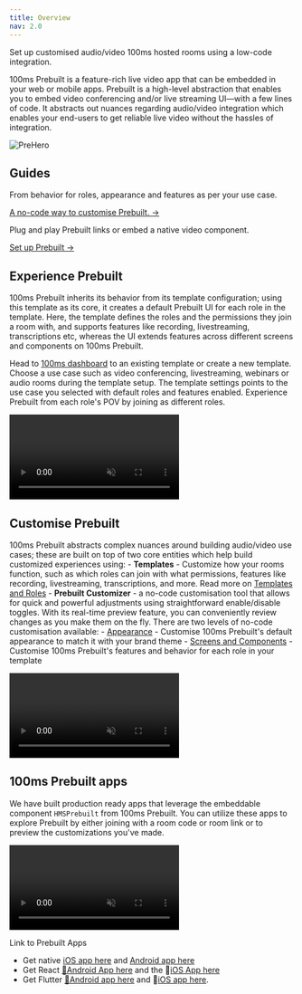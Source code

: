 ```yaml
---
title: Overview
nav: 2.0
---
```

Set up customised audio/video 100ms hosted rooms using a low-code integration.


100ms Prebuilt is a feature-rich live video app that can be embedded in your web or mobile apps. Prebuilt is a high-level abstraction that enables you to embed video conferencing and/or live streaming UI—with a few lines of code. It abstracts out nuances regarding audio/video integration which enables your end-users to get reliable live video without the hassles of integration.


![PreHero](/docs/v2/PreHero.png)


## Guides

<FlexContainer>

<Callout title="Customise Prebuilt">
From behavior for roles, appearance and features as per your use case.

[A no-code way to customise Prebuilt. →](/get-started/v2/get-started/prebuilt/overview#customise-prebuilt)
</Callout>

<Callout title="Quickstart">
Plug and play Prebuilt links or embed a native video component.


[Set up Prebuilt →](/get-started/v2/get-started/prebuilt/quickstart)
</Callout>


</FlexContainer>


## Experience Prebuilt

100ms Prebuilt inherits its behavior from its template configuration; using this template as its core, it creates a default Prebuilt UI for each role in the template.  Here, the template defines the roles and the permissions they join a room with, and supports features like recording, livestreaming, transcriptions etc, whereas the UI extends features across different screens and components on 100ms Prebuilt. 

Head to [100ms dashboard](https://dashboard.100ms.live/dashboard) to an existing template or create a new template. Choose a use case such as video conferencing, livestreaming, webinars or audio rooms during the template setup. The template settings points to the use case you selected with default roles and features enabled. Experience Prebuilt from each role's POV by joining as different roles. 

<video loop="true" autoplay="autoplay" controls="controls" id="vid" muted>
<source src="/docs/docs/v2/prebuiltwebinar.mp4" type="video/mp4" />
</video>


## Customise Prebuilt 
100ms Prebuilt abstracts complex nuances around building audio/video use cases; these are built on top of two core entities which help build customized experiences using:
    - **Templates** - Customize how your rooms function, such as which roles can join with what permissions, features like recording, livestreaming, transcriptions, and more. Read more on [Templates and Roles](/get-started/v2/get-started/concepts/templates-and-roles)
    - **Prebuilt Customizer** - a no-code customisation tool that allows for quick and powerful adjustments using straightforward enable/disable toggles. With its real-time preview feature, you can conveniently review changes as you make them on the fly. There are two levels of no-code customisation available:
        - [Appearance](/get-started/v2/get-started/prebuilt/Appearance) - Customise 100ms Prebuilt's default appearance to match it with your brand theme
        - [Screens and Components](/get-started/v2/get-started/prebuilt/Screens-and-components)  - Customise 100ms Prebuilt's features and behavior for each role in your template


<video loop="true" autoplay="autoplay" controls="controls" id="vid" muted>
<source src="/docs/docs/v2/customiser.mp4" type="video/mp4" />
</video>


## 100ms Prebuilt apps
We have built production ready apps that leverage the embeddable component `HMSPrebuilt` from 100ms Prebuilt. You can utilize these apps to explore Prebuilt by either joining with a room code or room link or to preview the customizations you've made.

<video loop="true" autoplay="autoplay" controls="controls" id="vid" muted>
<source src="/docs/docs/v2/prebuiltApps.mp4" type="video/mp4" />
</video>

Link to Prebuilt Apps

- Get native [iOS app here](https://testflight.apple.com/join/Pb4aTS0t) and [Android app here](https://github.com/100mslive/AndroidPrebuiltDemo/commit/7e4150df9b708d63b2e678ce8fc6aa81f64bdd6c/checks)
- Get React [🤖Android App here](https://appdistribution.firebase.dev/i/7b7ab3b30e627c35) and the 📲[iOS App here](https://testflight.apple.com/join/v4bSIPad)
- Get Flutter [🤖Android app here](https://play.google.com/store/apps/details?id=live.hms.flutter) and 📱[iOS app here](https://apps.apple.com/app/100ms-live/id1576541989).  